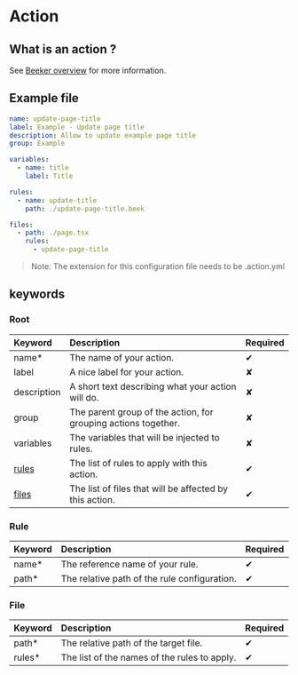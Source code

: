 # Action

## What is an action ?

See [Beeker overview](/) for more information.

## Example file

```yml filename="update-page-title.action.yml" copy
name: update-page-title
label: Example - Update page title
description: Allow to update example page title
group: Example

variables:
  - name: title
    label: Title

rules:
  - name: update-title
    path: ./update-page-title.beek

files:
  - path: ./page.tsx
    rules:
      - update-page-title
```

> Note: The extension for this configuration file needs to be .action.yml

## keywords

### Root

| Keyword               | Description                                                    | Required |
| :-------------------- | :------------------------------------------------------------- | :------- |
| name\*                | The name of your action.                                       | ✔        |
| label                 | A nice label for your action.                                  | ✘        |
| description           | A short text describing what your action will do.              | ✘        |
| group                 | The parent group of the action, for grouping actions together. | ✘        |
| variables             | The variables that will be injected to rules.                  | ✘        |
| [rules](actions#rule) | The list of rules to apply with this action.                   | ✔        |
| [files](actions#file) | The list of files that will be affected by this action.        | ✔        |

### Rule

| Keyword | Description                                  | Required |
| :------ | :------------------------------------------- | :------- |
| name\*  | The reference name of your rule.             | ✔        |
| path\*  | The relative path of the rule configuration. | ✔        |

### File

| Keyword | Description                                  | Required |
| :------ | :------------------------------------------- | :------- |
| path\*  | The relative path of the target file.        | ✔        |
| rules\* | The list of the names of the rules to apply. | ✔        |
